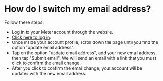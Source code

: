 # How do I switch my email address?

Follow these steps:

* Log in to your Meter account through the website.
* [Click here to log in](https://www.meterapp.co/ar/signin).
* Once inside your account profile, scroll down the page until you find the option "update email address".
* Tap on the option "update email address", add your new email address, then tap "Submit email". We will send an email with a link that you must click to confirm the email change.
* After you click to confirm the email change, your account will be updated with the new email address.


